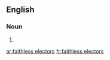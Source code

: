 ==English==

===Noun===
{{head|en|noun|head=[[faithless]] [[electors]]}}

# {{plural of|[[faithless elector]]}}

[[ar:faithless electors]]
[[fr:faithless electors]]